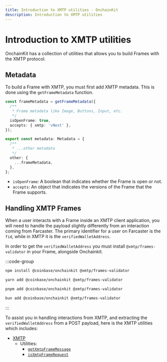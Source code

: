 ```yaml
---
title: Introduction to XMTP utilities · OnchainKit
description: Introduction to XMTP utilities
---
```






# Introduction to XMTP utilities

OnchainKit has a collection of utilities that allows you to build Frames with the XMTP protocol.

## Metadata

To build a Frame with XMTP, you must first add XMTP metadata. This is done using the `getFrameMetadata` function.

```ts
const frameMetadata = getFrameMetadata({
  /**
   * Frame metadata like Image, Buttons, Input, etc.
   */
  isOpenFrame: true,
  accepts: { xmtp: 'vNext' },
});

export const metadata: Metadata = {
  /**
   * ...other metadata
   */
  other: {
    ...frameMetadata,
  },
};
```

- `isOpenFrame`: A boolean that indicates whether the Frame is open or not.
- `accepts`: An object that indicates the versions of the Frame that the Frame supports.

## Handling XMTP Frames

When a user interacts with a Frame inside an XMTP client application, you will need to handle the payload slightly differently from an interaction coming from Farcaster. The primary identifier for a user on Farcaster is the `fid`, while in XMTP it is the `verifiedWalletAddress`.

In order to get the `verifiedWalletAddress` you must install `@xmtp/frames-validator` in your Frame, alongside Onchainkit.

:::code-group

```bash [npm]
npm install @coinbase/onchainkit @xmtp/frames-validator
```

```bash [yarn]
yarn add @coinbase/onchainkit @xmtp/frames-validator
```

```bash [pnpm]
pnpm add @coinbase/onchainkit @xmtp/frames-validator
```

```bash [bun]
bun add @coinbase/onchainkit @xmtp/frames-validator
```

:::

To assist you in handling interactions from XMTP, and extracting the `verifiedWalletAddress` from a POST payload, here is the XMTP utilities which includes:

- [XMTP](./introduction)
  - Utilities:
    - [`getXmtpFrameMessage`](./get-xmtp-frame-message)
    - [`isXmtpFrameRequest`](./is-xmtp-frame-request)


<FeedbackWidget />
